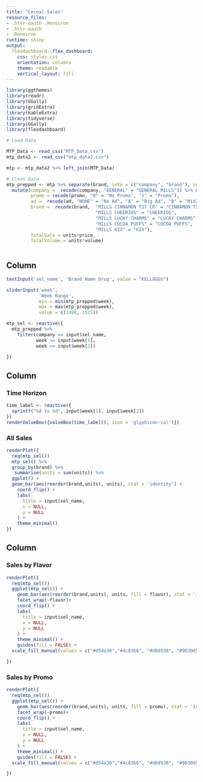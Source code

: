 ```yaml
---
title: "Cereal Sales"
resource_files:
- .httr-oauth .Renviron
- .httr-oauth
- .Renviron
runtime: shiny
output:
  flexdashboard::flex_dashboard:
    css: styles.css
    orientation: columns
    theme: readable
    vertical_layout: fill
---
```




```r
library(ggthemes)
library(readr)
library(GGally)
library(gridExtra)
library(kableExtra)
library(tidyverse)
library(GGally)
library(flexdashboard)

# Load Data

MTP_Data <- read_csv("MTP_Data.csv")
mtp_data2 <- read_csv("mtp_data2.csv")

mtp <- mtp_data2 %>% left_join(MTP_Data)

# Clean Data
mtp_prepped <- mtp %>% separate(brand, into = c("company", "brand"), sep = "\\ ", extra = "merge") %>% 
  mutate(company =  recode(company, "GENERAL" = "GENERAL MILLS")) %>% mutate(promo = factor(promo), 
         promo = recode(promo, "0" = "No Promo", "1" = "Promo"),
         ad =  recode(ad, "NONE" = "No Ad", "A" = "Big Ad", "B" = "Mid/Small Ad"),
         brand =  recode(brand,  "MILLS CINNAMON TST CR" = "CINNAMON TST CR",
                                 "MILLS CHEERIOS" = "CHEERIOS",
                                 "MILLS LUCKY CHARMS" = "LUCKY CHARMS",
                                 "MILLS COCOA PUFFS" = "COCOA PUFFS",
                                 "MILLS KIX" = "KIX"),
         TotalSale = units*price,
         TotalVolume = units*volume)
  


```

Column {.sidebar}
------------

```r


textInput('sel_name', 'Brand Name Drug', value = "KELLOGGS")

sliderInput('week', 
            'Week Range',
            min = min(mtp_prepped$week), 
            max = max(mtp_prepped$week),
            value = c(1490, 1515))

mtp_sel <- reactive({ 
  mtp_prepped %>% 
    filter(company == input$sel_name,
           week >= input$week[1],
           week <= input$week[2])

})


```

Column {data-width=650}
-----------------------------------------------------------------------

### Time Horizon

```r
time_label <- reactive({
  sprintf("%d to %d", input$week[1], input$week[2])
})
renderValueBox({valueBox(time_label(), icon = 'glyphicon-cal')})
```


### All Sales

```r
renderPlot({
  req(mtp_sel())
  mtp_sel() %>% 
  group_by(brand) %>% 
   summarise(units = sum(units)) %>% 
  ggplot() +
  geom_bar(aes(reorder(brand,units), units), stat = 'identity') +
    coord_flip() +
    labs(
      title = input$sel_name,
      x = NULL,
      y = NULL
    ) +
    theme_minimal()
})


```



Column {data-width=350}
-----------------------------------------------------------------------



### Sales by Flavor

```r
renderPlot({
  req(mtp_sel())
  ggplot(mtp_sel()) +
    geom_bar(aes(reorder(brand,units), units, fill = flavor), stat = 'identity') +
    facet_wrap(~flavor)+
    coord_flip() +
    labs(
      title = input$sel_name,
      x = NULL,
      y = NULL
    ) +
    theme_minimal() + 
    guides(fill = FALSE) + 
  scale_fill_manual(values = c("#d54a30","#4c83b6", "#d0d530", "#9030d5"))

})
```


### Sales by Promo

```r
renderPlot({
  req(mtp_sel())
  ggplot(mtp_sel()) +
    geom_bar(aes(reorder(brand,units), units, fill = promo), stat = 'identity') +
    facet_wrap(~promo)+
    coord_flip() +
    labs(
      title = input$sel_name,
      x = NULL,
      y = NULL
    ) +
    theme_minimal() + 
    guides(fill = FALSE) + 
  scale_fill_manual(values = c("#d54a30","#4c83b6", "#d0d530", "#9030d5"))

})
```
